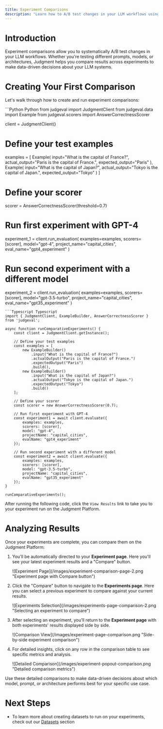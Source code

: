 ```yaml
---
title: Experiment Comparisons
description: "Learn how to A/B test changes in your LLM workflows using experiment comparisons."
---
```


# Introduction

Experiment comparisons allow you to systematically A/B test changes in your LLM workflows. Whether you're testing different prompts, models, or architectures, Judgment helps you compare results across experiments to make data-driven decisions about your LLM systems.

# Creating Your First Comparison

Let's walk through how to create and run experiment comparisons:

<CodeGroup>
```Python Python
from judgeval import JudgmentClient
from judgeval.data import Example
from judgeval.scorers import AnswerCorrectnessScorer

client = JudgmentClient()

# Define your test examples
examples = [
    Example(
        input="What is the capital of France?",
        actual_output="Paris is the capital of France.",
        expected_output="Paris"
    ),
    Example(
        input="What is the capital of Japan?",
        actual_output="Tokyo is the capital of Japan.",
        expected_output="Tokyo"
    )
]

# Define your scorer
scorer = AnswerCorrectnessScorer(threshold=0.7)

# Run first experiment with GPT-4
experiment_1 = client.run_evaluation(
    examples=examples,
    scorers=[scorer],
    model="gpt-4",
    project_name="capital_cities",
    eval_name="gpt4_experiment"
)

# Run second experiment with a different model
experiment_2 = client.run_evaluation(
    examples=examples,
    scorers=[scorer],
    model="gpt-3.5-turbo",
    project_name="capital_cities",
    eval_name="gpt35_experiment"
)
```
```Typescript Typescript
import { JudgmentClient, ExampleBuilder, AnswerCorrectnessScorer } from 'judgeval';

async function runComparativeExperiments() {
    const client = JudgmentClient.getInstance();

    // Define your test examples
    const examples = [
        new ExampleBuilder()
            .input("What is the capital of France?")
            .actualOutput("Paris is the capital of France.")
            .expectedOutput("Paris")
            .build(),
        new ExampleBuilder()
            .input("What is the capital of Japan?")
            .actualOutput("Tokyo is the capital of Japan.")
            .expectedOutput("Tokyo")
            .build()
    ];

    // Define your scorer
    const scorer = new AnswerCorrectnessScorer(0.7);

    // Run first experiment with GPT-4
    const experiment1 = await client.evaluate({
        examples: examples,
        scorers: [scorer],
        model: "gpt-4",
        projectName: "capital_cities",
        evalName: "gpt4_experiment"
    });

    // Run second experiment with a different model
    const experiment2 = await client.evaluate({
        examples: examples,
        scorers: [scorer],
        model: "gpt-3.5-turbo",
        projectName: "capital_cities",
        evalName: "gpt35_experiment"
    });
}

runComparativeExperiments();
```
</CodeGroup>

After running the following code, click the `View Results` link to take you to your experiment run on the Judgment Platform.

# Analyzing Results

Once your experiments are complete, you can compare them on the Judgment Platform:

1. You'll be automatically directed to your **Experiment page**. Here you'll see your latest experiment results and a "Compare" button.
   <div style={{display: 'flex', justifyContent: 'center'}}>
     <Frame>
       ![Experiment Page](/images/experiment-comparison-page-2.png "Experiment page with Compare button")
     </Frame>
   </div>

2. Click the "Compare" button to navigate to the **Experiments page**. Here you can select a previous experiment to compare against your current results.
   <div style={{display: 'flex', justifyContent: 'center'}}>
     <Frame>
       ![Experiments Selection](/images/experiments-page-comparison-2.png "Selecting an experiment to compare")
     </Frame>
   </div>

3. After selecting an experiment, you'll return to the **Experiment page** with both experiments' results displayed side by side.
   <div style={{display: 'flex', justifyContent: 'center'}}>
     <Frame>
       ![Comparison View](/images/experiment-page-comparison.png "Side-by-side experiment comparison")
     </Frame>
   </div>

4. For detailed insights, click on any row in the comparison table to see specific metrics and analysis.
   <div style={{display: 'flex', justifyContent: 'center'}}>
     <Frame>
       ![Detailed Comparison](/images/experiment-popout-comparison.png "Detailed comparison metrics")
     </Frame>
   </div>

<Tip>
Use these detailed comparisons to make data-driven decisions about which model, prompt, or architecture performs best for your specific use case.
</Tip>

# Next Steps

- To learn more about creating datasets to run on your experiments, check out our [Datasets](/evaluation/datasets) section
